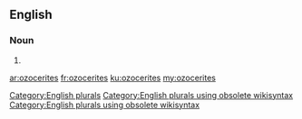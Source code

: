 ==English==

===Noun===
{{head|en}}

# {{plural of|ozocerite}}

[[Category:English plurals]][[Category:English plurals using obsolete wikisyntax]][[Category:English plurals using obsolete wikisyntax]]

[[ar:ozocerites]]
[[fr:ozocerites]]
[[ku:ozocerites]]
[[my:ozocerites]]